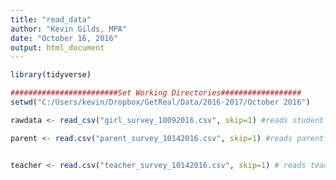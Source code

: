 ```yaml
---
title: "read_data"
author: "Kevin Gilds, MPA"
date: "October 16, 2016"
output: html_document
---
```


```r

library(tidyverse)

```



```r

########################Set Working Directories##################
setwd("C:/Users/kevin/Dropbox/GetReal/Data/2016-2017/October 2016")


```

```r

rawdata <- read_csv("girl_survey_10092016.csv", skip=1) #reads student survey

parent <- read.csv("parent_survey_10142016.csv", skip=1) #reads parent survey


teacher <- read.csv("teacher_survey_10142016.csv", skip=1) # reads teacher survey


```



```r




```



